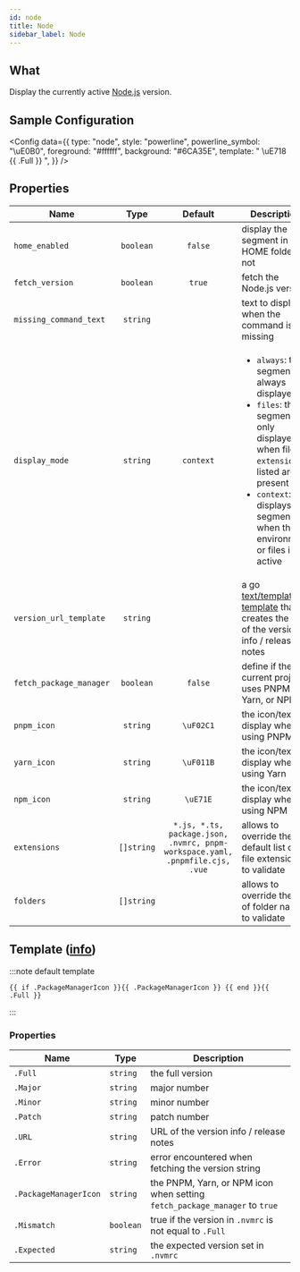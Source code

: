 ```yaml
---
id: node
title: Node
sidebar_label: Node
---
```


## What

Display the currently active [Node.js][node-js] version.

## Sample Configuration


<Config
  data={{
    type: "node",
    style: "powerline",
    powerline_symbol: "\uE0B0",
    foreground: "#ffffff",
    background: "#6CA35E",
    template: " \uE718 {{ .Full }} ",
  }}
/>

## Properties

| Name                    | Type       | Default                                                                      | Description                                                                                                                                                                                                                          |
| ----------------------- | :--------: | :--------------------------------------------------------------------------: | ------------------------------------------------------------------------------------------------------------------------------------------------------------------------------------------------------------------------------------ |
| `home_enabled`          | `boolean`  | `false`                                                                      | display the segment in the HOME folder or not                                                                                                                                                                                        |
| `fetch_version`         | `boolean`  | `true`                                                                       | fetch the Node.js version                                                                                                                                                                                                            |
| `missing_command_text`  | `string`   |                                                                              | text to display when the command is missing                                                                                                                                                                                          |
| `display_mode`          | `string`   | `context`                                                                    | <ul><li>`always`: the segment is always displayed</li><li>`files`: the segment is only displayed when file `extensions` listed are present</li><li>`context`: displays the segment when the environment or files is active</li></ul> |
| `version_url_template`  | `string`   |                                                                              | a go [text/template][go-text-template] [template][templates] that creates the URL of the version info / release notes                                                                                                                |
| `fetch_package_manager` | `boolean`  | `false`                                                                      | define if the current project uses PNPM, Yarn, or NPM                                                                                                                                                                                |
| `pnpm_icon`             | `string`   | `\uF02C1`                                                                    | the icon/text to display when using PNPM                                                                                                                                                                                             |
| `yarn_icon`             | `string`   | `\uF011B`                                                                    | the icon/text to display when using Yarn                                                                                                                                                                                             |
| `npm_icon`              | `string`   | `\uE71E`                                                                     | the icon/text to display when using NPM                                                                                                                                                                                              |
| `extensions`            | `[]string` | `*.js, *.ts, package.json, .nvmrc, pnpm-workspace.yaml, .pnpmfile.cjs, .vue` | allows to override the default list of file extensions to validate                                                                                                                                                                   |
| `folders`               | `[]string` |                                                                              | allows to override the list of folder names to validate                                                                                                                                                                              |

## Template ([info][templates])

:::note default template

```template
{{ if .PackageManagerIcon }}{{ .PackageManagerIcon }} {{ end }}{{ .Full }}
```

:::

### Properties

| Name                  | Type      | Description                                                                |
| --------------------- | --------- | -------------------------------------------------------------------------- |
| `.Full`               | `string`  | the full version                                                           |
| `.Major`              | `string`  | major number                                                               |
| `.Minor`              | `string`  | minor number                                                               |
| `.Patch`              | `string`  | patch number                                                               |
| `.URL`                | `string`  | URL of the version info / release notes                                    |
| `.Error`              | `string`  | error encountered when fetching the version string                         |
| `.PackageManagerIcon` | `string`  | the PNPM, Yarn, or NPM icon when setting `fetch_package_manager` to `true` |
| `.Mismatch`           | `boolean` | true if the version in `.nvmrc` is not equal to `.Full`                    |
| `.Expected`           | `string`  | the expected version set in `.nvmrc`                                       |

[go-text-template]: https://golang.org/pkg/text/template/
[templates]: /docs/configuration/templates
[node-js]: https://nodejs.org
